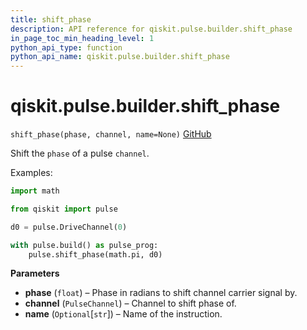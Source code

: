 ```yaml
---
title: shift_phase
description: API reference for qiskit.pulse.builder.shift_phase
in_page_toc_min_heading_level: 1
python_api_type: function
python_api_name: qiskit.pulse.builder.shift_phase
---
```


# qiskit.pulse.builder.shift\_phase

<span id="qiskit.pulse.builder.shift_phase" />

`shift_phase(phase, channel, name=None)` [GitHub](https://github.com/qiskit/qiskit/tree/stable/0.18/qiskit/pulse/builder.py "view source code")

Shift the `phase` of a pulse `channel`.

Examples:

```python
import math

from qiskit import pulse

d0 = pulse.DriveChannel(0)

with pulse.build() as pulse_prog:
    pulse.shift_phase(math.pi, d0)
```

**Parameters**

*   **phase** (`float`) – Phase in radians to shift channel carrier signal by.
*   **channel** (`PulseChannel`) – Channel to shift phase of.
*   **name** (`Optional`\[`str`]) – Name of the instruction.

